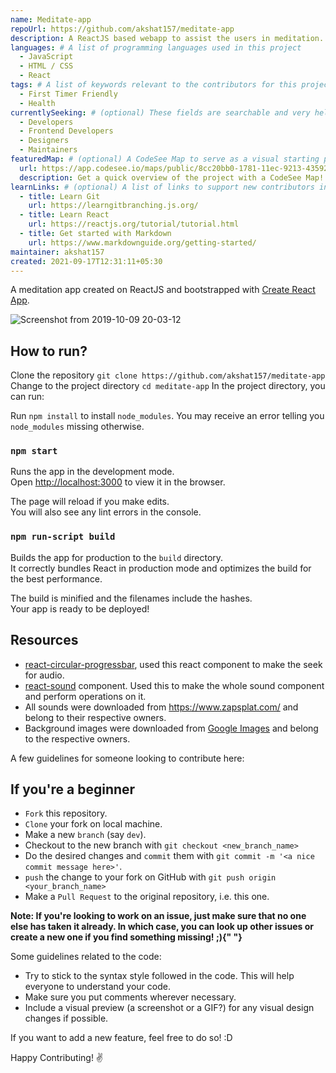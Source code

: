```yaml
---
name: Meditate-app
repoUrl: https://github.com/akshat157/meditate-app
description: A ReactJS based webapp to assist the users in meditation.
languages: # A list of programming languages used in this project
  - JavaScript
  - HTML / CSS
  - React
tags: # A list of keywords relevant to the contributors for this project
  - First Timer Friendly
  - Health
currentlySeeking: # (optional) These fields are searchable and very helpful for contributors to match well with your project
  - Developers
  - Frontend Developers
  - Designers
  - Maintainers
featuredMap: # (optional) A CodeSee Map to serve as a visual starting point for contributors
  url: https://app.codesee.io/maps/public/8cc20bb0-1781-11ec-9213-43592b84fb11
  description: Get a quick overview of the project with a CodeSee Map!
learnLinks: # (optional) A list of links to support new contributors in learning about your project and tech stack and culture / community
  - title: Learn Git
    url: https://learngitbranching.js.org/
  - title: Learn React
    url: https://reactjs.org/tutorial/tutorial.html
  - title: Get started with Markdown
    url: https://www.markdownguide.org/getting-started/
maintainer: akshat157
created: 2021-09-17T12:31:11+05:30
---
```


<!-- Divide your content into sections using our handy shortcodes. Each section is optional -->

<Overview>

A meditation app created on ReactJS and bootstrapped with [Create React App](https://github.com/facebook/create-react-app).

![Screenshot from 2019-10-09 20-03-12](https://user-images.githubusercontent.com/34815179/66491471-629c0500-ead0-11e9-9229-7e2161519a28.png)

## How to run?

Clone the repository
`git clone https://github.com/akshat157/meditate-app`<br/>
Change to the project directory
`cd meditate-app`
In the project directory, you can run:

Run `npm install` to install `node_modules`. You may receive an error telling you `node_modules` missing otherwise.

### `npm start`

Runs the app in the development mode.<br/>
Open [http://localhost:3000](http://localhost:3000) to view it in the browser.

The page will reload if you make edits.<br/>
You will also see any lint errors in the console.

### `npm run-script build`

Builds the app for production to the `build` directory.<br/>
It correctly bundles React in production mode and optimizes the build for the best performance.

The build is minified and the filenames include the hashes.<br/>
Your app is ready to be deployed!

## Resources

- [react-circular-progressbar](https://github.com/kevinsqi/react-circular-progressbar), used this react component to make the seek for audio.
- [react-sound](https://github.com/leoasis/react-sound) component. Used this to make the whole sound component and perform operations on it.
- All sounds were downloaded from https://www.zapsplat.com/ and belong to their respective owners.
- Background images were downloaded from [Google Images](https://images.google.com) and belong to the respective owners.

</Overview>

<Contributing>

A few guidelines for someone looking to contribute here:

## If you're a beginner

- `Fork` this repository.
- `Clone` your fork on local machine.
- Make a new `branch` (say `dev`).
- Checkout to the new branch with `git checkout <new_branch_name>`
- Do the desired changes and `commit` them with `git commit -m '<a nice commit message here>'`.
- `push` the change to your fork on GitHub with `git push origin <your_branch_name>`
- Make a `Pull Request` to the original repository, i.e. this one.

<b>
  Note: If you're looking to work on an issue, just make sure that no one else
  has taken it already. In which case, you can look up other issues or create a
  new one if you find something missing! ;){" "}
</b>

Some guidelines related to the code:

- Try to stick to the syntax style followed in the code. This will help everyone to understand your code.
- Make sure you put comments wherever necessary.
- Include a visual preview (a screenshot or a GIF?) for any visual design changes if possible.

If you want to add a new feature, feel free to do so! :D

Happy Contributing! :v:

</Contributing>
